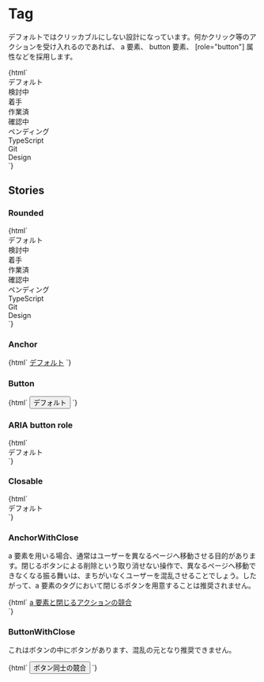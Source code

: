 
<Meta title="Status/Tag" />

# Tag

デフォルトではクリッカブルにしない設計になっています。何かクリック等のアクションを受け入れるのであれば、 a 要素、 button 要素、 [role="button"] 属性などを採用します。

<Canvas>
  <Story name="Default">
    {html`
      <div class="jumpu-tag ">デフォルト</div>
      <div class="jumpu-tag bg-green-100">検討中</div>
      <div class="jumpu-tag bg-red-100">着手</div>
      <div class="jumpu-tag bg-yellow-100">作業済</div>
      <div class="jumpu-tag bg-pink-100">確認中</div>
      <div class="jumpu-tag bg-gray-100">ペンディング</div>
      <div class="jumpu-tag bg-blue-100">TypeScript</div>
      <div class="jumpu-tag bg-indigo-100">Git</div>
      <div class="jumpu-tag bg-purple-100">Design</div>
    `}
  </Story>
</Canvas>

## Stories

### Rounded

<Canvas>
  <Story name="Rounded">
    {html`
      <div class="jumpu-tag rounded-full ">デフォルト</div>
      <div class="jumpu-tag rounded-full bg-green-100">検討中</div>
      <div class="jumpu-tag rounded-full bg-red-100">着手</div>
      <div class="jumpu-tag rounded-full bg-yellow-100">作業済</div>
      <div class="jumpu-tag rounded-full bg-pink-100">確認中</div>
      <div class="jumpu-tag rounded-full bg-gray-100">ペンディング</div>
      <div class="jumpu-tag rounded-full bg-blue-100">TypeScript</div>
      <div class="jumpu-tag rounded-full bg-indigo-100">Git</div>
      <div class="jumpu-tag rounded-full bg-purple-100">Design</div>
    `}
  </Story>
</Canvas>

### Anchor

<Canvas>
  <Story name="Anchor">{html`
    <a href="#" class="jumpu-tag">デフォルト</a>
  `}</Story>
</Canvas>

### Button

<Canvas>
  <Story name="Button">{html`
    <button class="jumpu-tag">デフォルト</button>
  `}</Story>
</Canvas>

### ARIA button role

<Canvas>
  <Story name="ARIA button role">{html`
    <div class="jumpu-tag" tabindex="0" role="button" aria-pressed="false">
      デフォルト
    </div>
  `}</Story>
</Canvas>

### Closable

<Canvas>
  <Story name="Closable">
    {html`
      <div class="jumpu-tag">
        デフォルト
        <div role="button" aria-label="閉じる" />
      </div>
    `}
  </Story>
</Canvas>

### AnchorWithClose

a 要素を用いる場合、通常はユーザーを異なるページへ移動させる目的があります。閉じるボタンによる削除という取り消せない操作で、異なるページへ移動できなくなる振る舞いは、まちがいなくユーザーを混乱させることでしょう。したがって、a 要素のタグにおいて閉じるボタンを用意することは推奨されません。

<Canvas>
  <Story name="AnchorWithClose">
    {html`
      <a href="#" class="jumpu-tag">
        a 要素と閉じるアクションの競合
        <div role="button" aria-label="閉じる"></div>
      </a>
    `}
  </Story>
</Canvas>

### ButtonWithClose

これはボタンの中にボタンがあります、混乱の元となり推奨できません。

<Canvas>
  <Story name="Closable Button">
    {html`
      <button class="jumpu-tag">
        ボタン同士の競合
        <div role="button" aria-label="閉じる" />
      </button>
    `}
  </Story>
</Canvas>
